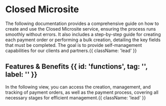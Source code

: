 

<HeroPattern />

# Closed Microsite
The following documentation provides a comprehensive guide on how to create and use the Closed Microsite service, ensuring the process runs smoothly without errors. It also includes a step-by-step guide for creating each payment order or performing a bulk creation, detailing the key fields that must be completed. The goal is to provide self-management capabilities for our clients and partners.{{ className: 'lead' }}

## Features & Benefits {{ id: 'functions', tag: '', label: '' }}

<Benefitsclosed/>

In the following view, you can access the creation, management, and tracking of payment orders, as well as the payment process, covering all necessary stages for efficient management.{{ className: 'lead' }}
